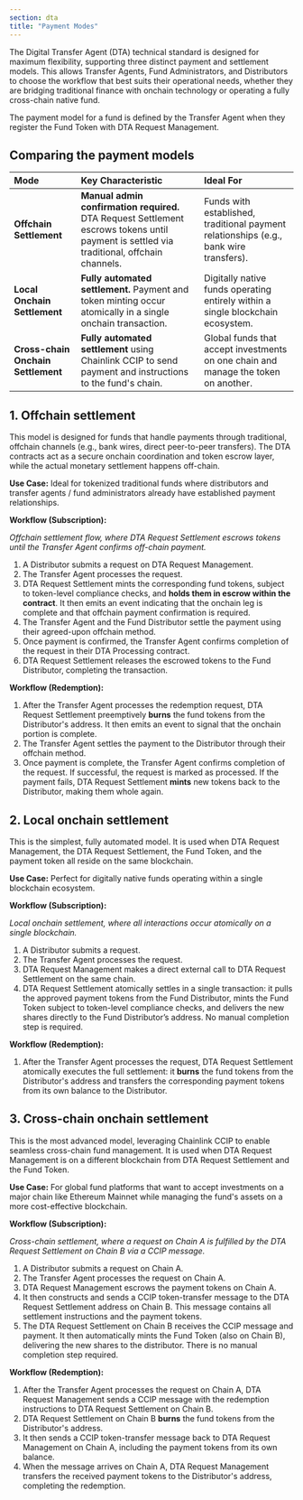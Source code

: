 ```yaml
---
section: dta
title: "Payment Modes"
---
```



<Dta section="dtaNotes" />

The Digital Transfer Agent (DTA) technical standard is designed for maximum flexibility, supporting three distinct payment and settlement models. This allows Transfer Agents, Fund Administrators, and Distributors to choose the workflow that best suits their operational needs, whether they are bridging traditional finance with onchain technology or operating a fully cross-chain native fund.

The payment model for a fund is defined by the Transfer Agent when they register the Fund Token with DTA Request Management.

## Comparing the payment models

| Mode                               | Key Characteristic                                                                                                                         | Ideal For                                                                              |
| :--------------------------------- | :----------------------------------------------------------------------------------------------------------------------------------------- | :------------------------------------------------------------------------------------- |
| **Offchain Settlement**            | **Manual admin confirmation required.** DTA Request Settlement escrows tokens until payment is settled via traditional, offchain channels. | Funds with established, traditional payment relationships (e.g., bank wire transfers). |
| **Local Onchain Settlement**       | **Fully automated settlement.** Payment and token minting occur atomically in a single onchain transaction.                                | Digitally native funds operating entirely within a single blockchain ecosystem.        |
| **Cross-chain Onchain Settlement** | **Fully automated settlement** using Chainlink CCIP to send payment and instructions to the fund's chain.                                  | Global funds that accept investments on one chain and manage the token on another.     |

## 1. Offchain settlement

This model is designed for funds that handle payments through traditional, offchain channels (e.g., bank wires, direct peer-to-peer transfers). The DTA contracts act as a secure onchain coordination and token escrow layer, while the actual monetary settlement happens off-chain.

**Use Case:** Ideal for tokenized traditional funds where distributors and transfer agents / fund administrators already have established payment relationships.

**Workflow (Subscription):**

<ClickToZoom
  src="/images/DTA/offchain-settlement.png"
  caption="Offchain settlement flow, where DTA Request Settlement escrows tokens until the Transfer Agent confirms off-chain payment."
/>

_Offchain settlement flow, where DTA Request Settlement escrows tokens until the Transfer Agent confirms off-chain payment._

1. A Distributor submits a request on DTA Request Management.
1. The Transfer Agent processes the request.
1. DTA Request Settlement mints the corresponding fund tokens, subject to token-level compliance checks, and **holds them in escrow within the contract**. It then emits an event indicating that the onchain leg is complete and that offchain payment confirmation is required.
1. The Transfer Agent and the Fund Distributor settle the payment using their agreed-upon offchain method.
1. Once payment is confirmed, the Transfer Agent confirms completion of the request in their DTA Processing contract.
1. DTA Request Settlement releases the escrowed tokens to the Fund Distributor, completing the transaction.

**Workflow (Redemption):**

1. After the Transfer Agent processes the redemption request, DTA Request Settlement preemptively **burns** the fund tokens from the Distributor's address. It then emits an event to signal that the onchain portion is complete.
1. The Transfer Agent settles the payment to the Distributor through their offchain method.
1. Once payment is complete, the Transfer Agent confirms completion of the request. If successful, the request is marked as processed. If the payment fails, DTA Request Settlement **mints** new tokens back to the Distributor, making them whole again.

## 2. Local onchain settlement

This is the simplest, fully automated model. It is used when DTA Request Management, the DTA Request Settlement, the Fund Token, and the payment token all reside on the same blockchain.

**Use Case:** Perfect for digitally native funds operating within a single blockchain ecosystem.

**Workflow (Subscription):**

<ClickToZoom
  src="/images/DTA/local-onchain-settlement.png"
  caption="Local onchain settlement, where all interactions occur atomically on a single blockchain."
/>

_Local onchain settlement, where all interactions occur atomically on a single blockchain._

1. A Distributor submits a request.
1. The Transfer Agent processes the request.
1. DTA Request Management makes a direct external call to DTA Request Settlement on the same chain.
1. DTA Request Settlement atomically settles in a single transaction: it pulls the approved payment tokens from the Fund Distributor, mints the Fund Token subject to token-level compliance checks, and delivers the new shares directly to the Fund Distributor’s address. No manual completion step is required.

**Workflow (Redemption):**

1. After the Transfer Agent processes the request, DTA Request Settlement atomically executes the full settlement: it **burns** the fund tokens from the Distributor's address and transfers the corresponding payment tokens from its own balance to the Distributor.

## 3. Cross-chain onchain settlement

This is the most advanced model, leveraging Chainlink CCIP to enable seamless cross-chain fund management. It is used when DTA Request Management is on a different blockchain from DTA Request Settlement and the Fund Token.

**Use Case:** For global fund platforms that want to accept investments on a major chain like Ethereum Mainnet while managing the fund's assets on a more cost-effective blockchain.

**Workflow (Subscription):**

<ClickToZoom
  src="/images/DTA/cross-chain-onchain-settlement.png"
  caption="Cross-chain settlement, where a request on Chain A is fulfilled by the DTA Request Settlement on Chain B via a CCIP message.."
/>

_Cross-chain settlement, where a request on Chain A is fulfilled by the DTA Request Settlement on Chain B via a CCIP message._

1. A Distributor submits a request on Chain A.
1. The Transfer Agent processes the request on Chain A.
1. DTA Request Management escrows the payment tokens on Chain A.
1. It then constructs and sends a CCIP token-transfer message to the DTA Request Settlement address on Chain B. This message contains all settlement instructions and the payment tokens.
1. The DTA Request Settlement on Chain B receives the CCIP message and payment. It then automatically mints the Fund Token (also on Chain B), delivering the new shares to the distributor. There is no manual completion step required.

**Workflow (Redemption):**

1. After the Transfer Agent processes the request on Chain A, DTA Request Management sends a CCIP message with the redemption instructions to DTA Request Settlement on Chain B.
1. DTA Request Settlement on Chain B **burns** the fund tokens from the Distributor's address.
1. It then sends a CCIP token-transfer message back to DTA Request Management on Chain A, including the payment tokens from its own balance.
1. When the message arrives on Chain A, DTA Request Management transfers the received payment tokens to the Distributor's address, completing the redemption.
